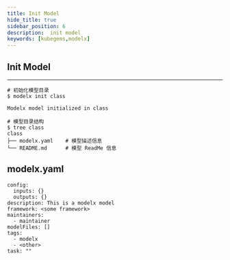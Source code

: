 ```yaml
---
title: Init Model
hide_title: true
sidebar_position: 6
description:  init model
keywords: [kubegems,modelx]
---
```


## Init Model

---

```
# 初始化模型目录
$ modelx init class

Modelx model initialized in class

# 模型目录结构
$ tree class
class
├── modelx.yaml    # 模型描述信息
└── README.md      # 模型 ReadMe 信息
```

## modelx.yaml

```
config:
  inputs: {}
  outputs: {}
description: This is a modelx model
framework: <some framework>
maintainers:
  - maintainer
modelFiles: []
tags:
  - modelx
  - <other>
task: ""
```
